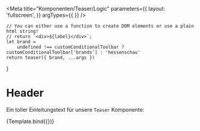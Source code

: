 

<Meta   title="Komponenten/Teaser/Logic"
        parameters={{
            layout: 'fullscreen',
        }}
        argTypes={{
        }} 
        />

    // You can either use a function to create DOM elements or use a plain html string!
    // return `<div>${label}</div>`;
    let brand =
        undefined !== customConditionalToolbar ? customConditionalToolbar['brands'] : 'hessenschau'
    return teaser({ brand, ...args })
}

# Header

Ein toller Einleitungstext für unsere `Teaser` Komponente:

<Preview withToolbar>
    <Story  name="logic" args={index_site}>
        {Template.bind({})} 
    </Story> 
</Preview>
